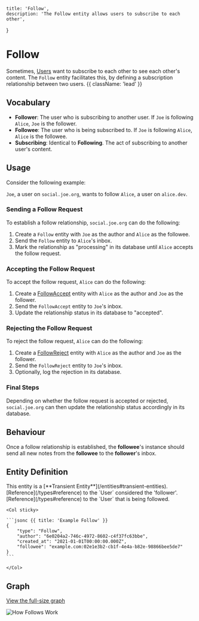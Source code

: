     title: 'Follow',
    description: 'The Follow entity allows users to subscribe to each other',
}

# Follow

Sometimes, [Users](/entities/user) want to subscribe to each other to see each other's content. The `Follow` entity facilitates this, by defining a subscription relationship between two users. {{ className: 'lead' }}

## Vocabulary

- **Follower**: The user who is subscribing to another user. If `Joe` is following `Alice`, `Joe` is the follower.
- **Followee**: The user who is being subscribed to. If `Joe` is following `Alice`, `Alice` is the followee.
- **Subscribing**: Identical to **Following**. The act of subscribing to another user's content.

## Usage

Consider the following example:

`Joe`, a user on `social.joe.org`, wants to follow `Alice`, a user on `alice.dev`.

### Sending a Follow Request

To establish a follow relationship, `social.joe.org` can do the following:

1. Create a `Follow` entity with `Joe` as the author and `Alice` as the followee.
2. Send the `Follow` entity to `Alice`'s inbox.
3. Mark the relationship as "processing" in its database until `Alice` accepts the follow request.

### Accepting the Follow Request

To accept the follow request, `Alice` can do the following:

1. Create a [FollowAccept](/entities/follow-accept) entity with `Alice` as the author and `Joe` as the follower.
2. Send the `FollowAccept` entity to `Joe`'s inbox.
3. Update the relationship status in its database to "accepted".

### Rejecting the Follow Request

To reject the follow request, `Alice` can do the following:

1. Create a [FollowReject](/entities/follow-reject) entity with `Alice` as the author and `Joe` as the follower.
2. Send the `FollowReject` entity to `Joe`'s inbox.
3. Optionally, log the rejection in its database.

### Final Steps

Depending on whether the follow request is accepted or rejected, `social.joe.org` can then update the relationship status accordingly in its database.

## Behaviour

Once a follow relationship is established, the **followee**'s instance should send all new notes from the **followee** to the **follower**'s inbox.

## Entity Definition

<Warning>
    This entity is a [**Transient Entity**](/entities#transient-entities).
</Warning>

<Row>
    <Col>
        <Properties name="Follow">
            <Property name="author" type="Reference" required={true} typeLink="/types#reference">
                [Reference](/types#reference) to the `User` considered the 'follower'.
            </Property>
            <Property name="followee" type="Reference" required={true} typeLink="/types#reference">
                [Reference](/types#reference) to the `User` that is being followed.
            </Property>
        </Properties>
    </Col>

    <Col sticky>
    
    ```jsonc {{ title: 'Example Follow' }}
    {
        "type": "Follow",
        "author": "6e0204a2-746c-4972-8602-c4f37fc63bbe",
        "created_at": "2021-01-01T00:00:00.000Z",
        "followee": "example.com:02e1e3b2-cb1f-4e4a-b82e-98866bee5de7"
    }
    ```
    
    </Col>
</Row>

## Graph

<p>
    <a href="/graphs/how-follows-work.svg" target="_blank">View the full-size graph</a>
</p>

<div className="bg-zinc-800 rounded-sm border border-zinc-900/5 dark:border-white/5 p-4">
    <img src="/graphs/how-follows-work.svg" alt="How Follows Work" className="w-full" />
</div>
